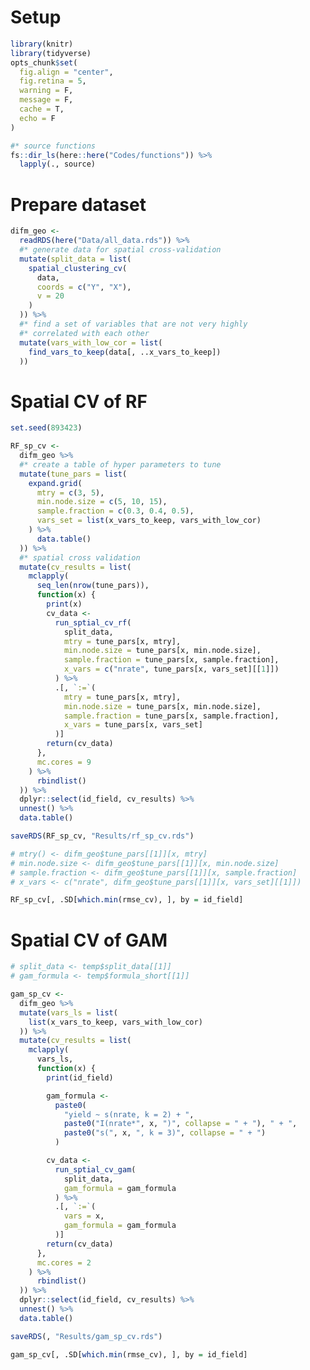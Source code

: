 # Setup

```r
library(knitr)
library(tidyverse)
opts_chunk$set(
  fig.align = "center",
  fig.retina = 5,
  warning = F,
  message = F,
  cache = T,
  echo = F
)

#* source functions
fs::dir_ls(here::here("Codes/functions")) %>%
  lapply(., source)
```

# Prepare dataset

```r
difm_geo <-
  readRDS(here("Data/all_data.rds")) %>%
  #* generate data for spatial cross-validation
  mutate(split_data = list(
    spatial_clustering_cv(
      data,
      coords = c("Y", "X"),
      v = 20
    )
  )) %>%
  #* find a set of variables that are not very highly
  #* correlated with each other
  mutate(vars_with_low_cor = list(
    find_vars_to_keep(data[, ..x_vars_to_keep])
  ))
```

# Spatial CV of RF

```r
set.seed(893423)

RF_sp_cv <-
  difm_geo %>%
  #* create a table of hyper parameters to tune
  mutate(tune_pars = list(
    expand.grid(
      mtry = c(3, 5),
      min.node.size = c(5, 10, 15),
      sample.fraction = c(0.3, 0.4, 0.5),
      vars_set = list(x_vars_to_keep, vars_with_low_cor)
    ) %>%
      data.table()
  )) %>%
  #* spatial cross validation
  mutate(cv_results = list(
    mclapply(
      seq_len(nrow(tune_pars)),
      function(x) {
        print(x)
        cv_data <-
          run_sptial_cv_rf(
            split_data,
            mtry = tune_pars[x, mtry],
            min.node.size = tune_pars[x, min.node.size],
            sample.fraction = tune_pars[x, sample.fraction],
            x_vars = c("nrate", tune_pars[x, vars_set][[1]])
          ) %>%
          .[, `:=`(
            mtry = tune_pars[x, mtry],
            min.node.size = tune_pars[x, min.node.size],
            sample.fraction = tune_pars[x, sample.fraction],
            x_vars = tune_pars[x, vars_set]
          )]
        return(cv_data)
      },
      mc.cores = 9
    ) %>%
      rbindlist()
  )) %>%
  dplyr::select(id_field, cv_results) %>%
  unnest() %>%
  data.table()

saveRDS(RF_sp_cv, "Results/rf_sp_cv.rds")

# mtry() <- difm_geo$tune_pars[[1]][x, mtry]
# min.node.size <- difm_geo$tune_pars[[1]][x, min.node.size]
# sample.fraction <- difm_geo$tune_pars[[1]][x, sample.fraction]
# x_vars <- c("nrate", difm_geo$tune_pars[[1]][x, vars_set][[1]])

RF_sp_cv[, .SD[which.min(rmse_cv), ], by = id_field]
```

# Spatial CV of GAM

```r
# split_data <- temp$split_data[[1]]
# gam_formula <- temp$formula_short[[1]]

gam_sp_cv <-
  difm_geo %>%
  mutate(vars_ls = list(
    list(x_vars_to_keep, vars_with_low_cor)
  )) %>%
  mutate(cv_results = list(
    mclapply(
      vars_ls,
      function(x) {
        print(id_field)

        gam_formula <-
          paste0(
            "yield ~ s(nrate, k = 2) + ",
            paste0("I(nrate*", x, ")", collapse = " + "), " + ",
            paste0("s(", x, ", k = 3)", collapse = " + ")
          )

        cv_data <-
          run_sptial_cv_gam(
            split_data,
            gam_formula = gam_formula
          ) %>%
          .[, `:=`(
            vars = x,
            gam_formula = gam_formula
          )]
        return(cv_data)
      },
      mc.cores = 2
    ) %>%
      rbindlist()
  )) %>%
  dplyr::select(id_field, cv_results) %>%
  unnest() %>%
  data.table()

saveRDS(, "Results/gam_sp_cv.rds")

gam_sp_cv[, .SD[which.min(rmse_cv), ], by = id_field]
```

